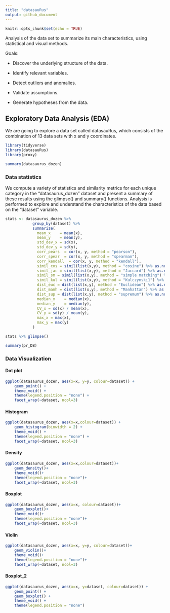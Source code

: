```yaml
---
title: "datasauRus"
output: github_document
---
```


```r
knitr::opts_chunk$set(echo = TRUE)
```

Analysis of the data set to summarize its main characteristics, using statistical and visual methods.

Goals:

- Discover the underlying structure of the data.

- Identify relevant variables.

- Detect outliers and anomalies.

- Validate assumptions.

- Generate hypotheses from the data.

## Exploratory Data Analysis (EDA)

We are going to explore a data set called datasauRus, which consists of the combination of 13 data sets with x and y coordinates.


```r
library(tidyverse)
library(datasauRus)
library(proxy)
```

```r
summary(datasaurus_dozen)
```

### Data statistics

We compute a variety of statistics and similarity metrics for each unique category in the "datasaurus_dozen" dataset and present a summary of these results using the glimpse() and summary() functions. Analysis is performed to explore and understand the characteristics of the data based on the "dataset" variable.

```r
stats <- datasaurus_dozen %>% 
            group_by(dataset) %>% 
            summarize(
              mean_x    = mean(x),
              mean_y    = mean(y),
              std_dev_x = sd(x),
              std_dev_y = sd(y),
              corr_pears  = cor(x, y, method = "pearson"),
              corr_spear  = cor(x, y, method = "spearman"),
              corr_kendall  = cor(x, y, method = "kendall"),
              simil_cos = simil(list(x,y), method = "cosine") %>% as.numeric(),
              simil_jac = simil(list(x,y), method = "Jaccard") %>% as.numeric(),
              simil_sm = simil(list(x,y), method = "simple matching") %>% as.numeric(),
              simil_kul = simil(list(x,y), method = "Kulczynski1") %>% as.numeric(),
              dist_euc = dist(list(x,y), method = "Euclidean") %>% as.numeric(),   
              dist_manh = dist(list(x,y), method = "Manhattan") %>% as.numeric(),  
              dist_sup = dist(list(x,y), method = "supremum") %>% as.numeric(),   
              median_x    = median(x),
              median_y    = median(y),
              CV_x = sd(x) / mean(x),
              CV_y = sd(y) / mean(y),
              max_x = max(x),
              max_y = max(y)
            )

stats %>% glimpse()

summary(pr_DB)
```

### Data Visualization

#### Dot plot

```r
ggplot(datasaurus_dozen, aes(x=x, y=y, colour=dataset)) +
    geom_point() +
    theme_void() +
    theme(legend.position = "none") +
    facet_wrap(~dataset, ncol=3)
```

#### Histogram

```r
ggplot(datasaurus_dozen, aes(x=x,colour=dataset)) +
    geom_histogram(binwidth = 2) +
    theme_void() +
    theme(legend.position = "none") +
    facet_wrap(~dataset, ncol=3)
```

#### Density

```r
ggplot(datasaurus_dozen, aes(x=x,colour=dataset))+
    geom_density()+
    theme_void()+
    theme(legend.position = "none")+
    facet_wrap(~dataset, ncol=3)
```

#### Boxplot

```r
ggplot(datasaurus_dozen, aes(x=x, colour=dataset))+
    geom_boxplot()+
    theme_void()+
    theme(legend.position = "none")+
    facet_wrap(~dataset, ncol=3)
```

#### Violin

```r
ggplot(datasaurus_dozen, aes(x=x, y=y, colour=dataset))+
    geom_violin()+
    theme_void()+
    theme(legend.position = "none")+
    facet_wrap(~dataset, ncol=3)
```

#### Boxplot_2

```r
ggplot(datasaurus_dozen, aes(x=x, y=dataset, colour=dataset)) +
    geom_point() +
    geom_boxplot() +
    theme_void() +
    theme(legend.position = "none")
```